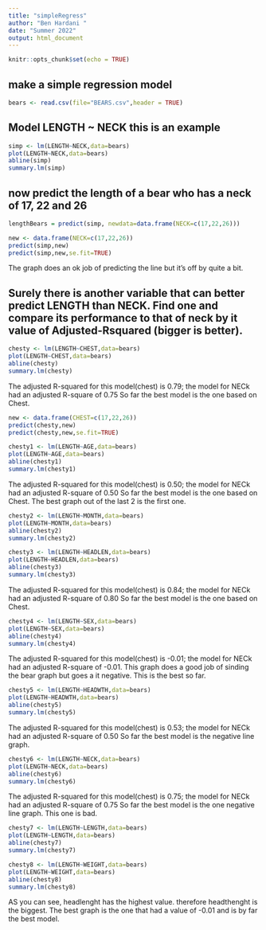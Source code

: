 ```yaml
---
title: "simpleRegress"
author: "Ben Hardani "
date: "Summer 2022"
output: html_document
---
```


```r
knitr::opts_chunk$set(echo = TRUE)
```

## make a simple regression model

```r
bears <- read.csv(file="BEARS.csv",header = TRUE)
```

## Model LENGTH ~ NECK  this is an example  

```r
simp <- lm(LENGTH~NECK,data=bears)
plot(LENGTH~NECK,data=bears)
abline(simp)
summary.lm(simp)
```

## now predict the length of a bear who has a neck of 17, 22 and 26

```r
lengthBears = predict(simp, newdata=data.frame(NECK=c(17,22,26)))
```

```r
new <- data.frame(NECK=c(17,22,26))
predict(simp,new)
predict(simp,new,se.fit=TRUE)
```

The graph does an ok job of predicting the line but it's off by quite a bit.

## Surely there is another variable that can better predict LENGTH than NECK. Find one and compare its performance to that of neck by it value of Adjusted-Rsquared (bigger is better).


```r
chesty <- lm(LENGTH~CHEST,data=bears)
plot(LENGTH~CHEST,data=bears)
abline(chesty)
summary.lm(chesty)
```


The adjusted R-squared for this model(chest) is 0.79; the model for NECk had an adjusted  R-square of 0.75 So far the best model is the one based on Chest.  

```r
new <- data.frame(CHEST=c(17,22,26))
predict(chesty,new)
predict(chesty,new,se.fit=TRUE)
```



```r
chesty1 <- lm(LENGTH~AGE,data=bears)
plot(LENGTH~AGE,data=bears)
abline(chesty1)
summary.lm(chesty1)
```

The adjusted R-squared for this model(chest) is 0.50; the model for NECk had an adjusted  R-square of 0.50 So far the best model is the one based on Chest. The best graph out of the last 2 is the first one.

```r
chesty2 <- lm(LENGTH~MONTH,data=bears)
plot(LENGTH~MONTH,data=bears)
abline(chesty2)
summary.lm(chesty2)
```



```r
chesty3 <- lm(LENGTH~HEADLEN,data=bears)
plot(LENGTH~HEADLEN,data=bears)
abline(chesty3)
summary.lm(chesty3)
```

The adjusted R-squared for this model(chest) is 0.84; the model for NECk had an adjusted  R-square of 0.80 So far the best model is the one based on Chest.

```r
chesty4 <- lm(LENGTH~SEX,data=bears)
plot(LENGTH~SEX,data=bears)
abline(chesty4)
summary.lm(chesty4)
```

The adjusted R-squared for this model(chest) is -0.01; the model for NECk had an adjusted  R-square of -0.01. This graph does a good job of sinding the bear graph but goes a it negative. This is the best so far.

```r
chesty5 <- lm(LENGTH~HEADWTH,data=bears)
plot(LENGTH~HEADWTH,data=bears)
abline(chesty5)
summary.lm(chesty5)
```

The adjusted R-squared for this model(chest) is 0.53; the model for NECk had an adjusted  R-square of 0.50 So far the best model is the negative line graph.

```r
chesty6 <- lm(LENGTH~NECK,data=bears)
plot(LENGTH~NECK,data=bears)
abline(chesty6)
summary.lm(chesty6)
```
The adjusted R-squared for this model(chest) is 0.75; the model for NECk had an adjusted  R-square of 0.75 So far the best model is the one negative line graph. This one is bad.

```r
chesty7 <- lm(LENGTH~LENGTH,data=bears)
plot(LENGTH~LENGTH,data=bears)
abline(chesty7)
summary.lm(chesty7)
```

```r
chesty8 <- lm(LENGTH~WEIGHT,data=bears)
plot(LENGTH~WEIGHT,data=bears)
abline(chesty8)
summary.lm(chesty8)
```

AS you can see, headlenght has the highest value.
therefore headthenght is the biggest. The best graph is the one that had a value of -0.01 and is by far the best model.